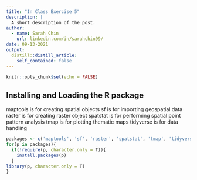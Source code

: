 ```yaml
---
title: "In Class Exercise 5"
description: |
  A short description of the post.
author:
  - name: Sarah Chin
    url: linkedin.com/in/sarahchin99/
date: 09-13-2021
output:
  distill::distill_article:
    self_contained: false
---
```



```r
knitr::opts_chunk$set(echo = FALSE)
```

## Installing and Loading the R package

maptools is for creating spatial objects
sf is for importing geospatial data
raster is for creating raster object
spatstat is for performing spatial point pattern analysis
tmap is for plotting thematic maps 
tidyverse is for data handling 

``` r
packages <- c('maptools', 'sf', 'raster', 'spatstat', 'tmap', 'tidyverse')
for(p in packages){
  if(!require(p, character.only = T)){
    install.packages(p)
  }
library(p, character.only = T)
}
```








